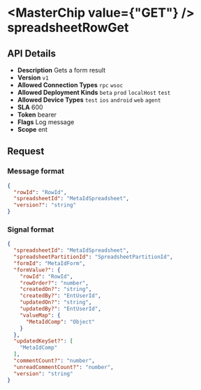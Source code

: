 
# <MasterChip value={"GET"} /> spreadsheetRowGet

## API Details

- **Description** Gets a form result
- **Version** `v1`
- **Allowed Connection Types** `rpc` `wsoc` 
- **Allowed Deployment Kinds** `beta` `prod` `localHost` `test` 
- **Allowed Device Types** `test` `ios` `android` `web` `agent` 
- **SLA** 600
- **Token** bearer
- **Flags** Log message
- **Scope** ent


## Request

### Message format

```json
{
  "rowId": "RowId",
  "spreadsheetId": "MetaIdSpreadsheet",
  "version?": "string"
}
```

### Signal format

```json
{
  "spreadsheetId": "MetaIdSpreadsheet",
  "spreadsheetPartitionId": "SpreadsheetPartitionId",
  "formId": "MetaIdForm",
  "formValue?": {
    "rowId": "RowId",
    "rowOrder?": "number",
    "createdOn?": "string",
    "createdBy?": "EntUserId",
    "updatedOn?": "string",
    "updatedBy?": "EntUserId",
    "valueMap": {
      "MetaIdComp": "Object"
    }
  },
  "updatedKeySet?": [
    "MetaIdComp"
  ],
  "commentCount?": "number",
  "unreadCommentCount?": "number",
  "version": "string"
}
```

